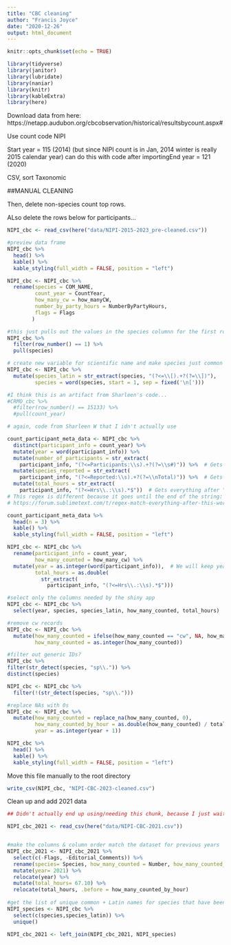 ```yaml
---
title: "CBC cleaning"
author: "Francis Joyce"
date: "2020-12-26"
output: html_document
---
```


```r
knitr::opts_chunk$set(echo = TRUE)
```


```r
library(tidyverse)
library(janitor)
library(lubridate)
library(naniar)
library(knitr)
library(kableExtra)
library(here)
```

Download data from here: https://netapp.audubon.org/cbcobservation/historical/resultsbycount.aspx#

Use count code NIPI

Start year = 115 (2014) (but since NIPI count is in Jan, 2014 winter is really 2015 calendar year)
can do this with code after importingEnd year = 121 (2020)

CSV, sort Taxonomic


##MANUAL CLEANING

Then, delete non-species count top rows.

ALso delete the rows below for participants...

```r
NIPI_cbc <- read_csv(here("data/NIPI-2015-2023_pre-cleaned.csv"))

```


```r
#preview data frame
NIPI_cbc %>%
  head() %>%
  kable() %>%
  kable_styling(full_width = FALSE, position = "left")

```

```r
NIPI_cbc <- NIPI_cbc %>% 
  rename(species = COM_NAME, 
         count_year = CountYear, 
         how_many_cw = how_manyCW,
         number_by_party_hours = NumberByPartyHours,
         flags = Flags
        )

```



```r
#this just pulls out the values in the species columnn for the first row
NIPI_cbc %>% 
  filter(row_number() == 1) %>% 
  pull(species)

```

```r
# create new variable for scientific name and make species just common name
NIPI_cbc <- NIPI_cbc %>%
  mutate(species_latin = str_extract(species, "(?<=\\[).+?(?=\\])"),
         species = word(species, start = 1, sep = fixed('\n[')))

```


```r
#I think this is an artifact from Sharleen's code...
#CRMO_cbc %>% 
  #filter(row_number() == 15133) %>% 
  #pull(count_year)
```

```r
# again, code from Sharleen W that I idn't actually use

count_participant_meta_data <- NIPI_cbc %>%
  distinct(participant_info = count_year) %>%
  mutate(year = word(participant_info)) %>%
  mutate(number_of_participants = str_extract(
    participant_info, "(?<=Participants:\\s).+?(?=\\s#)")) %>%  # Gets everything between "Participants: " and " #"
  mutate(species_reported = str_extract(
    participant_info, "(?<=Reported:\\s).+?(?=\\nTotal)")) %>%  # Gets everything between "Reported: " and "Total"
  mutate(total_hours = str_extract(
    participant_info, "(?<=Hrs\\.:\\s).*$"))  # Gets everything after "Hrs.: "
# This regex is different because it goes until the end of the string:
# https://forum.sublimetext.com/t/regex-match-everything-after-this-word/20764

count_participant_meta_data %>%
  head(n = 3) %>%
  kable() %>%
  kable_styling(full_width = FALSE, position = "left")
```


```r
NIPI_cbc <- NIPI_cbc %>%
  rename(participant_info = count_year,
         how_many_counted = how_many_cw) %>%
  mutate(year = as.integer(word(participant_info)),  # We will keep year and total_hours
         total_hours = as.double(
           str_extract(
             participant_info, "(?<=Hrs\\.:\\s).*$")))
```

```r
#select only the columns needed by the shiny app
NIPI_cbc <- NIPI_cbc %>%
  select(year, species, species_latin, how_many_counted, total_hours)
```


```r
#remove cw records
NIPI_cbc <- NIPI_cbc %>%
  mutate(how_many_counted = ifelse(how_many_counted == "cw", NA, how_many_counted),
         how_many_counted = as.integer(how_many_counted))
```

```r
#filter out generic IDs?
NIPI_cbc %>%
filter(str_detect(species, "sp\\.")) %>%
distinct(species)
```


```r
NIPI_cbc <- NIPI_cbc %>%
  filter(!(str_detect(species, "sp\\.")))
```

```r
#replace NAs with 0s
NIPI_cbc <- NIPI_cbc %>%
  mutate(how_many_counted = replace_na(how_many_counted, 0),
         how_many_counted_by_hour = as.double(how_many_counted) / total_hours,
         year = as.integer(year + 1))
```

```r
NIPI_cbc %>%
  head() %>%
  kable() %>%
  kable_styling(full_width = FALSE, position = "left")
```

Move this file manually to the root directory

```r
write_csv(NIPI_cbc, "NIPI-CBC-2023-cleaned.csv")
```


Clean up and add 2021 data
```r
## Didn't actually end up using/needing this chunk, because I just waited until 2021 data was incorporated into the historical database instead of "current year"

NIPI_cbc_2021 <- read_csv(here("data/NIPI-CBC-2021.csv"))


#make the columns & column order match the dataset for previous years
NIPI_cbc_2021 <- NIPI_cbc_2021 %>% 
  select(c(-Flags, -Editorial_Comments)) %>%
  rename(species= Species, how_many_counted = Number, how_many_counted_by_hour = Number_Per_Party_Hrs) %>% 
  mutate(year= 2021) %>% 
  relocate(year) %>% 
  mutate(total_hours= 67.10) %>% 
  relocate(total_hours, .before = how_many_counted_by_hour)
  
#get the list of unique common + Latin names for species that have been recorded
NIPI_species <- NIPI_cbc %>% 
  select(c(species,species_latin)) %>% 
  unique()

NIPI_cbc_2021 <- left_join(NIPI_cbc_2021, NIPI_species)


```




